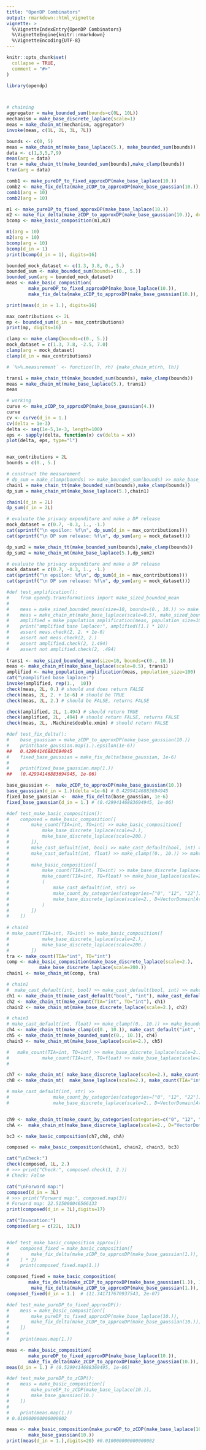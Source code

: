 ```yaml
---
title: "OpenDP Combinators"
output: rmarkdown::html_vignette
vignette: >
  %\VignetteIndexEntry{OpenDP Combinators}
  %\VignetteEngine{knitr::rmarkdown}
  %\VignetteEncoding{UTF-8}
---
```



```r
knitr::opts_chunk$set(
  collapse = TRUE,
  comment = "#>"
)
```

```r
library(opendp)
```


```r


# chaining
aggregator = make_bounded_sum(bounds=c(0L, 10L))
mechanism = make_base_discrete_laplace(scale=1)
meas = make_chain_mt(mechanism, aggregator)
invoke(meas, c(1L, 2L, 3L, 7L))

bounds <- c(0, 5)
meas = make_chain_mt(make_base_laplace(5.), make_bounded_sum(bounds))
data <- c(1,3,5,7,9)
meas(arg = data)
tran = make_chain_tt(make_bounded_sum(bounds),make_clamp(bounds))
tran(arg = data)

comb1 <- make_pureDP_to_fixed_approxDP(make_base_laplace(10.))
comb2 <- make_fix_delta(make_zCDP_to_approxDP(make_base_gaussian(10.)), delta=1e-6)
comb1(arg = 10)
comb2(arg = 10)

m1 <- make_pureDP_to_fixed_approxDP(make_base_laplace(10.))
m2 <- make_fix_delta(make_zCDP_to_approxDP(make_base_gaussian(10.)), delta=1e-6)
bcomp <- make_basic_composition(m1,m2)

m1(arg = 10)
m2(arg = 10)
bcomp(arg = 10)
bcomp(d_in = 1)
print(bcomp(d_in = 1), digits=16)

bounded_mock_dataset <- c(1.3, 3.8, 0., 5.)
bounded_sum <- make_bounded_sum(bounds=c(0., 5.))
bounded_sum(arg = bounded_mock_dataset)
meas <- make_basic_composition(
        make_pureDP_to_fixed_approxDP(make_base_laplace(10.)),
        make_fix_delta(make_zCDP_to_approxDP(make_base_gaussian(10.)), delta=1e-6))

print(meas(d_in = 1.), digits=16)

max_contributions <- 2L
mp <- bounded_sum(d_in = max_contributions)
print(mp, digits=16)

clamp <- make_clamp(bounds=c(0., 5.))
mock_dataset = c(1.3, 7.8, -2.5, 7.0)
clamp(arg = mock_dataset)
clamp(d_in = max_contributions)

# `%>%.measurement` <- function(lh, rh) {make_chain_mt(rh, lh)}

trans1 = make_chain_tt(make_bounded_sum(bounds), make_clamp(bounds))
meas = make_chain_mt(make_base_laplace(5.), trans1)
meas

# working
curve <- make_zCDP_to_approxDP(make_base_gaussian(4.))
curve
cv <- curve(d_in = 1.)
cv(delta = 1e-3)
delta <- seq(1e-5,1e-3, length=100)
eps <- sapply(delta, function(x) cv(delta = x))
plot(delta, eps, type="l")


max_contributions = 2L
bounds = c(0., 5.)

# construct the measurement
# dp_sum = make_clamp(bounds) >> make_bounded_sum(bounds) >> make_base_laplace(5.)
chain1 = make_chain_tt(make_bounded_sum(bounds),make_clamp(bounds))
dp_sum = make_chain_mt(make_base_laplace(5.),chain1)

chain1(d_in = 2L)
dp_sum(d_in = 2L)

# evaluate the privacy expenditure and make a DP release
mock_dataset = c(0.7, -0.3, 1., -1.)
cat(sprintf("\n epsilon: %f\n", dp_sum(d_in = max_contributions)))
cat(sprintf("\n DP sum release: %f\n", dp_sum(arg = mock_dataset)))

dp_sum2 = make_chain_tt(make_bounded_sum(bounds),make_clamp(bounds))
dp_sum2 = make_chain_mt(make_base_laplace(5.),dp_sum2)

# evaluate the privacy expenditure and make a DP release
mock_dataset = c(0.7, -0.3, 1., -1.)
cat(sprintf("\n epsilon: %f\n", dp_sum(d_in = max_contributions)))
cat(sprintf("\n DP sum release: %f\n", dp_sum(arg = mock_dataset)))

#def test_amplification():
#    from opendp.transformations import make_sized_bounded_mean
#
#    meas = make_sized_bounded_mean(size=10, bounds=(0., 10.)) >> make_base_laplace(scale=0.5)
#    meas = make_chain_mt(make_base_laplace(scale=0.5), make_sized_bounded_mean(size=10, bounds=(0., 10.)))
#    amplified = make_population_amplification(meas, population_size=100)
#    print("amplified base laplace:", amplified([1.] * 10))
#    assert meas.check(2, 2. + 1e-6)
#    assert not meas.check(2, 2.)
#    assert amplified.check(2, 1.494)
#    assert not amplified.check(2, .494)
    
trans1 <- make_sized_bounded_mean(size=10, bounds=c(0., 10.))
meas <- make_chain_mt(make_base_laplace(scale=0.5), trans1) 
amplified <- make_population_amplification(meas, population_size=100)
cat("\namplified base laplace:")
invoke(amplified, rep(1.,  10))
check(meas, 2L, 0.) # should and does return FALSE
check(meas, 2L, 2. + 1e-6) # should be TRUE
check(meas, 2L, 2.) # should be FALSE, returns FALSE

check(amplified, 2L, 1.494) # should return TRUE
check(amplified, 2L, .494) # should return FALSE, returns FALSE
check(meas, 2L, .Machine$double.xmin) # should return FALSE

#def test_fix_delta():
#    base_gaussian = make_zCDP_to_approxDP(make_base_gaussian(10.))
#    print(base_gaussian.map(1.).epsilon(1e-6))
##   0.42994146883694945
#    fixed_base_gaussian = make_fix_delta(base_gaussian, 1e-6)
#
#    print(fixed_base_gaussian.map(1.))
##   (0.42994146883694945, 1e-06)  

base_gaussian <-  make_zCDP_to_approxDP(make_base_gaussian(10.))
base_gaussian(d_in = 1.)(delta =1e-6) # 0.42994146883694945
fixed_base_gaussian <-  make_fix_delta(base_gaussian, 1e-6)
fixed_base_gaussian(d_in = 1.) # (0.42994146883694945, 1e-06)

#def test_make_basic_composition():
#    composed = make_basic_composition([
#        make_count(TIA=int, TO=int) >> make_basic_composition([
#            make_base_discrete_laplace(scale=2.), 
#            make_base_discrete_laplace(scale=200.)
#        ]), 
#        make_cast_default(int, bool) >> make_cast_default(bool, int) >> make_count(TIA=int, TO=int) >> make_base_discrete_laplace(scale=2.), 
#        make_cast_default(int, float) >> make_clamp((0., 10.)) >> make_bounded_sum((0., 10.)) >> make_base_laplace(scale=2.), 
#
#        make_basic_composition([
#            make_count(TIA=int, TO=int) >> make_base_discrete_laplace(scale=2.), 
#            make_count(TIA=int, TO=float) >> make_base_laplace(scale=2.),
#            (
#                make_cast_default(int, str) >> 
#                make_count_by_categories(categories=["0", "12", "22"]) >> 
#                make_base_discrete_laplace(scale=2., D=VectorDomain[AtomDomain[int]])
#            )
#        ])
#    ])
 
# chain1   
# make_count(TIA=int, TO=int) >> make_basic_composition([
#            make_base_discrete_laplace(scale=2.), 
#            make_base_discrete_laplace(scale=200.)
#        ])   
tra <- make_count(TIA="int", TO="int")
comp <- make_basic_composition(make_base_discrete_laplace(scale=2.), 
            make_base_discrete_laplace(scale=200.))   
chain1 <- make_chain_mt(comp, tra)

# chain2
#  make_cast_default(int, bool) >> make_cast_default(bool, int) >> make_count(TIA=int, TO=int) >> make_base_discrete_laplace(scale=2.)
ch1 <- make_chain_tt(make_cast_default("bool", "int"), make_cast_default("int", "bool"))
ch2 <- make_chain_tt(make_count(TIA="int", TO="int"), ch1)
chain2 <- make_chain_mt(make_base_discrete_laplace(scale=2.), ch2)

# chain3
# make_cast_default(int, float) >> make_clamp((0., 10.)) >> make_bounded_sum((0., 10.)) >> make_base_laplace(scale=2.)
ch4 <- make_chain_tt(make_clamp(c(0., 10.)), make_cast_default("int", "float"))
ch5 <- make_chain_tt(make_bounded_sum(c(0., 10.)), ch4)
chain3 <- make_chain_mt(make_base_laplace(scale=2.), ch5)

#   make_count(TIA=int, TO=int) >> make_base_discrete_laplace(scale=2.), 
#            make_count(TIA=int, TO=float) >> make_base_laplace(scale=2.),
#        

ch7 <- make_chain_mt( make_base_discrete_laplace(scale=2.), make_count(TIA="int", TO="int"))
ch8 <- make_chain_mt(  make_base_laplace(scale=2.), make_count(TIA="int", TO="float"))

# make_cast_default(int, str) >> 
#                make_count_by_categories(categories=["0", "12", "22"]) >> 
#                make_base_discrete_laplace(scale=2., D=VectorDomain[AtomDomain[int]])


ch9 <- make_chain_tt(make_count_by_categories(categories=c("0", "12", "22")), make_cast_default("int", "str"))
chA <-  make_chain_mt(make_base_discrete_laplace(scale=2., D="VectorDomain[AtomDomain[int]]"), ch9)

bc3 <- make_basic_composition(ch7,ch8, chA)

composed <- make_basic_composition(chain1, chain2, chain3, bc3)

cat("\nCheck:")
check(composed, 1L, 2.)
# >>> print("Check:", composed.check(1, 2.))
# Check: False

cat("\nForward map:")
composed(d_in = 3L)
# >>> print("Forward map:", composed.map(3))
# Forward map: 22.515000046566133
print(composed(d_in = 3L),digits=17)

cat("Invocation:")
composed(arg = c(22L, 12L))


#def test_make_basic_composition_approx():
#    composed_fixed = make_basic_composition([
#        make_fix_delta(make_zCDP_to_approxDP(make_base_gaussian(1.)), 1e-7)
#    ] * 2)
#    print(composed_fixed.map(1.))

composed_fixed = make_basic_composition(
        make_fix_delta(make_zCDP_to_approxDP(make_base_gaussian(1.)), 1e-7),
         make_fix_delta(make_zCDP_to_approxDP(make_base_gaussian(1.)), 1e-7))
composed_fixed(d_in = 1.)  # (11.341717670937543, 2e-07)

#def test_make_pureDP_to_fixed_approxDP():
#    meas = make_basic_composition([
#        make_pureDP_to_fixed_approxDP(make_base_laplace(10.)),
#        make_fix_delta(make_zCDP_to_approxDP(make_base_gaussian(10.)), delta=1e-6)
#    ])
#
#    print(meas.map(1.))

meas <- make_basic_composition(
        make_pureDP_to_fixed_approxDP(make_base_laplace(10.)),
        make_fix_delta(make_zCDP_to_approxDP(make_base_gaussian(10.)), delta=1e-6))
meas(d_in = 1.) # (0.5299414688369495, 1e-06)

#def test_make_pureDP_to_zCDP():
#    meas = make_basic_composition([
#        make_pureDP_to_zCDP(make_base_laplace(10.)),
#        make_base_gaussian(10.)
#    ])
#
#    print(meas.map(1.))
# 0.010000000000000002

meas <- make_basic_composition(make_pureDP_to_zCDP(make_base_laplace(10.)),
        make_base_gaussian(10.))
print(meas(d_in = 1.),digits=20) #0.010000000000000002
```